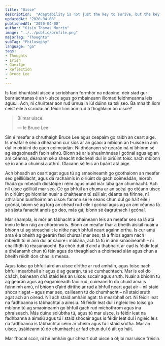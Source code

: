 ---
title: "Uisce"
description:  "Adaptability is not just the key to surive, but the key to thrive."
updatedAt: "2020-04-08"
publishedAt: "2020-04-08"
author: "Oisín Thomas Morrin"
image: "../../public/profile.png"
majorTag: "Thoughts"
subTag: "Philosophy"
language: "ga"
tags: 
- Thoughts
- Irish
- Gaeilge
- Reflection
- Bruce Lee
- 
---

Is faoi bhuntáistí uisce a scríobhann formhór na ndaoine: deir siad gur bunriachtanas é an t-uisce agus go mbaineann iliomad feidhmeanna leis agus… Ach, ní chuirtear aon rud úrnua in iúl dúinn sa tslí seo. Ba mhaith liom ceist eile a scrúdú: an féidir linn aon rud a fhoghlaim ón uisce?

> Bí mar uisce.
> 
> — le Bruce Lee

Sin é meafar a chruthaigh Bruce Lee agus ceapaim go raibh an ceart aige. Is meafar é seo a dhéanann cur síos ar an gcaoi a mbíonn an t-uisce in ann dul in oiriúint do gach coimeádán. Ní dhéanann sé gearán ná ní bhíonn sé ag éagaoineadh faoin athrú. Bíonn sé ar a shuaimhneas i gcónaí agus ag an am céanna, déanann sé a sheacht ndícheall dul  in oiriúint toisc nach mbíonn sé in ann a chuimsí a athrú. Glacann sé leis an bpáirt atá aige. 

Ach bheadh an ceart agat agus tú ag smaoineamh go gcothaíonn an meafar seo géilliúlacht, agus dá rachaimís in oiriúint do gach coimeádán, níorbh fhada go mbeadh diostóipe i réim agus muid inár lúba gan chumhacht. Ach níl uisce géilliúil mar seo. Cé go bhfuil an chuma ar an scéal go dtéann uisce in oiriúint go hiomlán nuair a chaitheann tú súil air; déanta na fírinne, ní athraíonn bunfhoirm an uisce: fanann sé le seans chun dul go háit eile i gcónaí, bíonn sé ag lorg an chéad rud eile i gcónaí agus ag an am céanna tá sé sásta fanacht anois go deo, más gá; bíonn sé éagruthach i gcónaí. 

Mar shampla, is mór an tábhacht a bhaineann leis an meafar seo sa lá atá inniu le linn ráig an choróinvíris. Bíonn an meafar thar a bheith áisiúil nuair a bhíonn tú ag streachailt le nithe nach bhfuil neart againn orthu. Is cur amú ama é a bheith ag gearán faoi chúrsaí mar seo; tá a fhios agam nach mbeidh tú in ann dul ar saoire i mbliana, ach tá tú in ann smaoineamh – ní chaillfidh tú réasúnaíocht. Ba chóir duit d’aird a thabhairt ar cad is féidir leat a dhéanamh chun tú féin agus do theaghlach a choimeád slán agus chun a bheith réidh don chás is measa. 

Agus toisc go bhfuil aird an uisce dírithe ar rud amháin, agus toisc nach bhfuil mearbhall air agus é ag gearán, tá sé cumhachtach. Mar is eol do chách, baineann dhá staid leis an uisce: socair agus sruth. Nuair a bhíonn tú ag gearán agus ag éagaoineadh faoi rud, cuireann tú do chuid ama is fuinnimh amú, ní bhíonn d’aird dírithe ar rud a bhfuil neart agat air – níl staid shocair agat – agus mar seo, cailleann tú do chumhacht – níl staid sruth agat ach an oiread. Níl ach staid amháin agat: tá mearbhall ort. Ní féidir leat na fadhbanna is tábhachtaí a aimsiú. Ní féidir leat dul i ngleic leo toisc go mbíonn tú ag smaoineamh go bhfuil gach rud míchothrom agus ina phraiseach. Más duine solúbtha tú, agus tú mar uisce, is féidir leat na fadhbanna a aimsiú agus tú i staid shocair agus is féidir leat dul i ngleic leis na fadhbanna is tábhachtaí céim ar chéim agus tú i staid srutha. Mar an uisce, úsáideann tú do chumhacht ar fad chun dul ó áit go háit.

Mar fhocal scoir, ní hé amháin gur cheart duit uisce a ól; bí mar uisce freisin.
